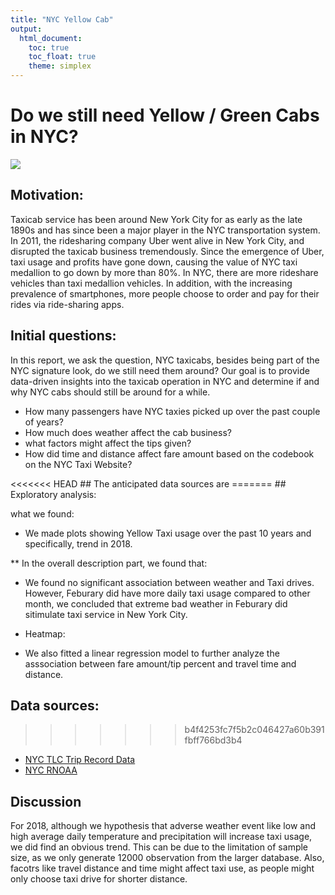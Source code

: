 ```yaml
---
title: "NYC Yellow Cab"
output: 
  html_document:
    toc: true
    toc_float: true
    theme: simplex
---
```


# Do we still need Yellow / Green Cabs in NYC?

![](taxi.png)

## Motivation:

Taxicab service has been around New York City for as early as the late 1890s and has since been a major player in the NYC transportation system. In 2011, the ridesharing company Uber went alive in New York City, and disrupted the taxicab business tremendously. Since the emergence of Uber, taxi usage and profits have gone down, causing the value of NYC taxi medallion to go down by more than 80%. In NYC, there are more rideshare vehicles than taxi medallion vehicles. In addition, with the increasing prevalence of smartphones, more people choose to order and pay for their rides via ride-sharing apps. 

## Initial questions:
   
In this report, we ask the question, NYC taxicabs, besides being part of the NYC signature look, do we still need them around? Our goal is to provide data-driven insights into the taxicab operation in NYC and determine if and why NYC cabs should still be around for a while. 

* How many passengers have NYC taxies picked up over the past couple of years? 
* How much does weather affect the cab business? 
* what factors might affect the tips given?
* How did time and distance affect fare amount based on the codebook on the NYC Taxi Website?
   
<<<<<<< HEAD
## The anticipated data sources are
=======
## Exploratory analysis:

what we found:

* We made plots showing Yellow Taxi usage over the past 10 years and specifically, trend in 2018. 

** In the overall description part, we found that:


* We found no significant association between weather and Taxi drives. However, Feburary did have more daily taxi usage compared to other month, we concluded that extreme bad weather in Feburary did sitimulate taxi service in New York City.

* Heatmap:

* We also fitted a linear regression model to further analyze the asssociation between fare amount/tip percent and travel time and distance.   

## Data sources:
>>>>>>> b4f4253fc7f5b2c046427a60b391fbff766bd3b4

* [NYC TLC Trip Record Data](https://www1.nyc.gov/site/tlc/about/tlc-trip-record-data.page)
* [NYC RNOAA](https://data.nodc.noaa.gov/cgi-bin/iso?id=gov.noaa.ncdc:C00861
)

## Discussion

For 2018, although we hypothesis that adverse weather event like low and high average daily temperature and precipitation will increase taxi usage, we did find an obvious trend. This can be due to the limitation of sample size, as we only generate 12000 observation from the larger database. Also, facotrs like travel distance and time might affect taxi use, as people might only choose taxi drive for shorter distance. 

